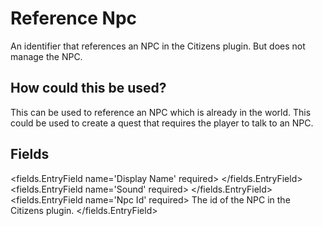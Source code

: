
# Reference Npc 

An identifier that references an NPC in the Citizens plugin. But does not manage the NPC.

## How could this be used?

This can be used to reference an NPC which is already in the world. This could be used to create a quest that requires the player to talk to an NPC.


## Fields

<fields.EntryField name='Display Name' required>
</fields.EntryField>
<fields.EntryField name='Sound' required>
</fields.EntryField>
<fields.EntryField name='Npc Id' required>
     The id of the NPC in the Citizens plugin.
</fields.EntryField>
